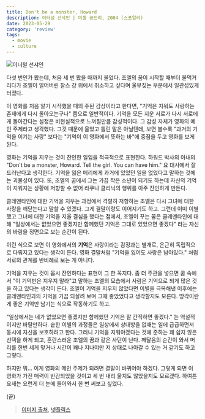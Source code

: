 ```yaml
---
title: Don't be a monster, Howard
description: 이터널 선샤인 | 미셸 공드리, 2004 (스포일러)
date: 2023-05-29
category: 'review'
tags:
  - movie
  - culture
---
```


![이너털 선샤인](../images/eternal-sunshine/eternal-sunshine.jpg)

다섯 번인가 봤는데, 처음 세 번 봤을 때까지 울었다. 조엘의 꿈이 시작할 때부터 울먹거리다가 조엘이 얼어버린 찰스 강 위에서 취소하고 싶다며 울부짖는 부분에서 일관성있게 터졌다.

이 영화를 처음 알기 시작했을 때의 주된 감상이라고 한다면, "기억은 지워도 사랑하는 존재에게 다시 돌아오는구나" 쯤으로 일반적이다. 기억을 모든 지운 서로가 다시 서로에게 돌아간다는 설정은
비현실적으로 느껴질만큼 감성적이다. 그 감성 자체가 영화의 메인 주제라고 생각했다. 그것 때문에 울었고 틀린 말은 아닐텐데, 보면 볼수록 "과거의 기억을 이기는 사랑" 보다는 "기억이 이 영화에서 뜻하는 바"에 중점을 두고 영화를 보게 된다.

영화는 기억을 지우는 것이 잔인한 일임을 적극적으로 표현한다. 하워드 박사의 아내의 "Don't be a monster, Howard. Tell the girl. You can have him." 요 대사에서 잘 드러난다고 생각한다.
기억을 잃은 메리에게 과거에 있었던 일을 없었다고 말하는 것에는 괴물성이 있다. 또, 조엘의 꿈에서 그는 가끔 작은 소년이 되기도 하는데 자신의 기억이 지워지는 상황에 저항할 수 없어 라쿠나 클리닉의 행위를 아주 잔인하게 만든다.

클레멘타인에 대한 기억을 지우는 과정에서 격렬히 저항하는 조엘은 다시 그녀에 대한 사랑을 깨닫는다고 말할 수 있겠다. 그게 결말이랑도 이어지기도 하고. 그런데 이미 이별했고 그녀에 대한 기억을 지울 결심을 했다는 점에서, 조엘이 꾸는 꿈은 클레멘타인에 대해 "일상에서는 없었으면 좋겠지만 함께했던 기억은 그대로 있었으면 좋겠다" 라는 자신의 바람을 정면으로 보는 순간이 된다.

이런 식으로 보면 이 영화에서의 **기억**은 사랑이라는 감정과는 별개로, 은근히 독립적으로 다뤄지고 있다는 생각이 든다. 영화 결말처럼 "기억을 잃어도 사랑은 남아있다." 처럼 서로의 관계를 반비례로 보는 게 아니다.

기억을 지우는 것이 몹시 잔인하다는 표현이 그 한 꼭지다. 좀 더 주관을 넣으면 꿈 속에서 "이 기억만은 지우지 말라"고 말하는 조엘의 모습에서 사람은 기억으로 되게 많은 것을 하고 있다는 생각이 든다.
조엘이 기억을 지우지 않았다면 이별을 극복해낸 이후에는 클레멘타인과의 기억을 가끔 되살려 보며 그때 좋았었다고 생각할지도 모른다. 망각이란게 좋은 기억만 남기는 식으로 작동하기도 하고.

"일상에서는 네가 없었으면 좋겠지만 함께했던 기억은 잘 간직하면 좋겠다." 는 역설적이지만 바랄만하다. 숱한 이별의 과정들은 일상에서 상대방을 없애는 일에 급급하면서 동시에 자신을 보호하려고 한다. 그러니 기억을 지워야겠다는 것에 준하는 꽤 쉽지 않은 선택을 하게 되고,
혼란스러운 조엘의 꿈과 같은 사단이 난다. 깨달음의 순간이 와서 머리를 한번 세게 맞거나 시간이 꽤나 지나야만 저 상태로 나아갈 수 있는 거 같기도 하고 그렇다.

하지만 뭐... 이게 영화의 메인 주제가 되려면 결말이 바뀌어야 하겠다. 그렇게 되면 이 영화가 가진 매력이 반감되었을 것이고 세 번 내리 울지도 않았을지도 모르겠다. 하여튼 요새는 요런게 더 눈에 들어와서 한 번 써보고 싶었다.

(끝)

> [이미지 출처](https://wallpapers.com/wallpapers/eternal-sunshine-of-the-spotless-mind-morning-scene-rr9nky69n1oid5ex/download/1920x969), [넷플릭스](https://www.netflix.com/title/60034545)
